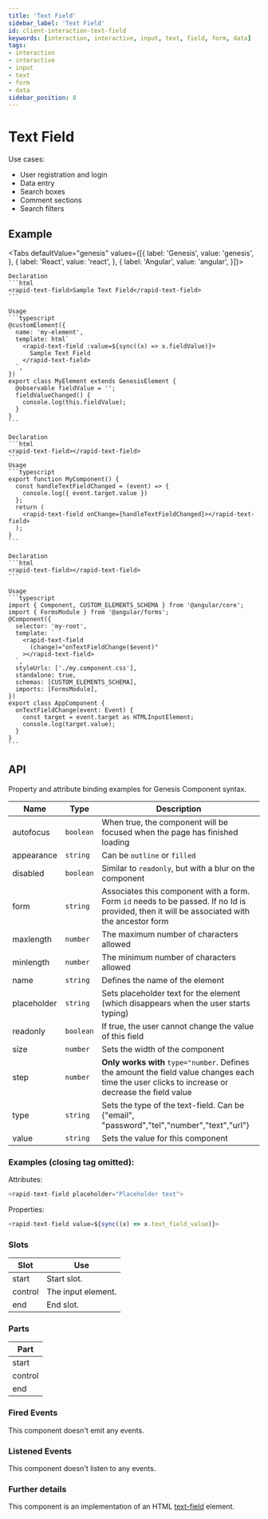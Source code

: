 ```yaml
---
title: 'Text Field'
sidebar_label: 'Text Field'
id: client-interaction-text-field
keywords: [interaction, interactive, input, text, field, form, data]
tags:
- interaction
- interactive
- input
- text
- form
- data
sidebar_position: 8
---
```



# Text Field

Use cases:
* User registration and login
* Data entry
* Search boxes
* Comment sections
* Search filters

## Example

<TextFieldDemo />

<Tabs defaultValue="genesis" values={[{ label: 'Genesis', value: 'genesis', }, { label: 'React', value: 'react', }, { label: 'Angular', value: 'angular', }]}>

  <TabItem value="genesis">

    Declaration
    ```html
    <rapid-text-field>Sample Text Field</rapid-text-field>
    ```

    Usage
    ```typescript
    @customElement({
      name: 'my-element',
      template: html`
        <rapid-text-field :value=${sync((x) => x.fieldValue)}>
          Sample Text Field
        </rapid-text-field>
      `,
    })
    export class MyElement extends GenesisElement {
      @observable fieldValue = '';
      fieldValueChanged() {
        console.log(this.fieldValue);
      }
    }
    ```

  </TabItem>
  <TabItem value="react">

    Declaration
    ```html
    <rapid-text-field></rapid-text-field>
    ```
    Usage
    ```typescript
    export function MyComponent() {
      const handleTextFieldChanged = (event) => {
        console.log({ event.target.value })
      };
      return (
        <rapid-text-field onChange={handleTextFieldChanged}></rapid-text-field>
      );
    }
    ```
  </TabItem>
  <TabItem value="angular">

    Declaration
    ```html
    <rapid-text-field></rapid-text-field>
    ```

    Usage
    ```typescript
    import { Component, CUSTOM_ELEMENTS_SCHEMA } from '@angular/core';
    import { FormsModule } from '@angular/forms';
    @Component({
      selector: 'my-root',
      template: `
        <rapid-text-field
          (change)="onTextFieldChange($event)"
        ></rapid-text-field>
      `,
      styleUrls: ['./my.component.css'],
      standalone: true,
      schemas: [CUSTOM_ELEMENTS_SCHEMA],
      imports: [FormsModule],
    })
    export class AppComponent {
      onTextFieldChange(event: Event) {
        const target = event.target as HTMLInputElement;
        console.log(target.value);
      }
    }
    ```
  </TabItem>
</Tabs>

## API

Property and attribute binding examples for Genesis Component syntax.

| Name        | Type      | Description                                                                                                                             |
|-------------|-----------|-----------------------------------------------------------------------------------------------------------------------------------------|
| autofocus   | `boolean` | When true, the component will be focused when the page has finished loading                                                             |
| appearance  | `string`  | Can be `outline` or `filled`                                                                                                            |
| disabled    | `boolean` | Similar to `readonly`, but with a blur on the component                                                                                 |
| form        | `string`  | Associates this component with a form. Form `id` needs to be passed. If no Id is provided, then it will be associated with the ancestor form |
| maxlength   | `number`  | The maximum number of characters allowed                                                                                                |
| minlength   | `number`  | The minimum number of characters allowed                                                                                                |
| name        | `string`  | Defines the name of the element                                                                                                         |
| placeholder | `string`  | Sets placeholder text for the element (which disappears when the user starts typing)                                                    |
| readonly    | `boolean` | If true, the user cannot change the value of this field                                                                                 |
| size        | `number`  | Sets the width of the component                                                                                                         |
| step        | `number`  | **Only works with** `type="number`. Defines the amount the field value changes each time the user clicks to increase or decrease the field value |
| type        | `string`  | Sets the type of the text-field. Can be {"email", "password","tel","number","text","url"}                                               |
| value       | `string`  | Sets the value for this component                                                                                                       |

### Examples (closing tag omitted):

Attributes:
```typescript
<rapid-text-field placeholder="Placeholder text">
```

Properties:
```typescript
<rapid-text-field value=${sync((x) => x.text_field_value)}>
```

### Slots

| Slot | Use |
|---|---|
| start | Start slot. |
| control | The input element. |
| end | End slot. |

### Parts

| Part |
|---|
| start |
| control |
| end |

### Fired Events
This component doesn't emit any events.

### Listened Events
This component doesn't listen to any events.

### Further details
This component is an implementation of an HTML [text-field](https://developer.mozilla.org/en-US/docs/Web/HTML/Element/input/text) element.

